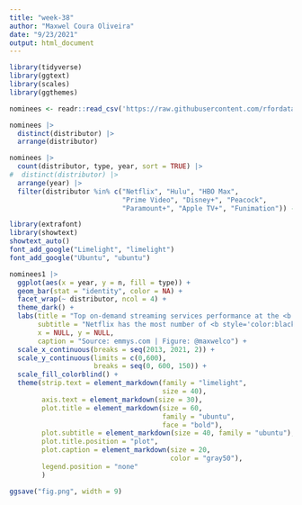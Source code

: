 ```yaml
---
title: "week-38"
author: "Maxwel Coura Oliveira"
date: "9/23/2021"
output: html_document
---
```


```r
library(tidyverse)
library(ggtext)
library(scales)
library(ggthemes)
```

```r
nominees <- readr::read_csv('https://raw.githubusercontent.com/rfordatascience/tidytuesday/master/data/2021/2021-09-21/nominees.csv')
```


```r
nominees |> 
  distinct(distributor) |> 
  arrange(distributor)
```


```r
nominees |> 
  count(distributor, type, year, sort = TRUE) |> 
#  distinct(distributor) |> 
  arrange(year) |> 
  filter(distributor %in% c("Netflix", "Hulu", "HBO Max", 
                            "Prime Video", "Disney+", "Peacock", 
                            "Paramount+", "Apple TV+", "Funimation")) -> nominees1
```

```r
library(extrafont)
library(showtext)
showtext_auto()
font_add_google("Limelight", "limelight")
font_add_google("Ubuntu", "ubuntu")
```


```r
nominees1 |> 
  ggplot(aes(x = year, y = n, fill = type)) +
  geom_bar(stat = "identity", color = NA) +
  facet_wrap(~ distributor, ncol = 4) +
  theme_dark() +
  labs(title = "Top on-demand streaming services performance at the <b style='color:2;'>Emmy Awards</b>",
       subtitle = "Netflix has the most number of <b style='color:black;'>nominees</b> and <b style='color:#E69F00;'>winners</b> each year",
       x = NULL, y = NULL,
       caption = "Source: emmys.com | Figure: @maxwelco") +
  scale_x_continuous(breaks = seq(2013, 2021, 2)) +
  scale_y_continuous(limits = c(0,600), 
                     breaks = seq(0, 600, 150)) +
  scale_fill_colorblind() +
  theme(strip.text = element_markdown(family = "limelight", 
                                      size = 40),
        axis.text = element_markdown(size = 30),
        plot.title = element_markdown(size = 60, 
                                      family = "ubuntu", 
                                      face = "bold"),
        plot.subtitle = element_markdown(size = 40, family = "ubuntu"),
        plot.title.position = "plot",
        plot.caption = element_markdown(size = 20, 
                                        color = "gray50"),
        legend.position = "none"
        )

ggsave("fig.png", width = 9)
```



